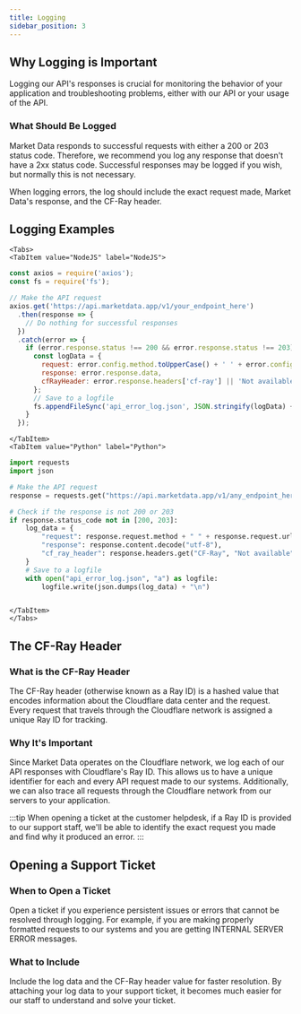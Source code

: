 ```yaml
---
title: Logging
sidebar_position: 3
---
```



## Why Logging is Important

Logging our API's responses is crucial for monitoring the behavior of your application and troubleshooting problems, either with our API or your usage of the API.

### What Should Be Logged

Market Data responds to successful requests with either a 200 or 203 status code. Therefore, we recommend you log any response that doesn't have a 2xx status code. Successful responses may be logged if you wish, but normally this is not necessary.

When logging errors, the log should include the exact request made, Market Data's response, and the CF-Ray header.

## Logging Examples

```mdx-code-block
<Tabs>
<TabItem value="NodeJS" label="NodeJS">

```

```js title="logger.js"
const axios = require('axios');
const fs = require('fs');

// Make the API request
axios.get('https://api.marketdata.app/v1/your_endpoint_here')
  .then(response => {
    // Do nothing for successful responses
  })
  .catch(error => {
    if (error.response.status !== 200 && error.response.status !== 203) {
      const logData = {
        request: error.config.method.toUpperCase() + ' ' + error.config.url,
        response: error.response.data,
        cfRayHeader: error.response.headers['cf-ray'] || 'Not available'
      };
      // Save to a logfile
      fs.appendFileSync('api_error_log.json', JSON.stringify(logData) + '\n');
    }
  });
```

```mdx-code-block
</TabItem>
<TabItem value="Python" label="Python">

```

```python title="logger.py"
import requests
import json

# Make the API request
response = requests.get("https://api.marketdata.app/v1/any_endpoint_here")

# Check if the response is not 200 or 203
if response.status_code not in [200, 203]:
    log_data = {
        "request": response.request.method + " " + response.request.url,
        "response": response.content.decode("utf-8"),
        "cf_ray_header": response.headers.get("CF-Ray", "Not available")
    }
    # Save to a logfile
    with open("api_error_log.json", "a") as logfile:
        logfile.write(json.dumps(log_data) + "\n")
```


```mdx-code-block

</TabItem>
</Tabs>
```

## The CF-Ray Header

### What is the CF-Ray Header

The CF-Ray header (otherwise known as a Ray ID) is a hashed value that encodes information about the Cloudflare data center and the request. Every request that travels through the Cloudflare network is assigned a unique Ray ID for tracking.

### Why It's Important

Since Market Data operates on the Cloudflare network, we log each of our API responses with Cloudflare's Ray ID. This allows us to have a unique identifier for each and every API request made to our systems. Additionally, we can also trace all requests through the Cloudflare network from our servers to your application. 

:::tip
When opening a ticket at the customer helpdesk, if a Ray ID is provided to our support staff, we'll be able to identify the exact request you made and find why it produced an error.
:::

## Opening a Support Ticket

### When to Open a Ticket

Open a ticket if you experience persistent issues or errors that cannot be resolved through logging. For example, if you are making properly formatted requests to our systems and you are getting INTERNAL SERVER ERROR messages.

### What to Include

Include the log data and the CF-Ray header value for faster resolution. By attaching your log data to your support ticket, it becomes much easier for our staff to understand and solve your ticket.
